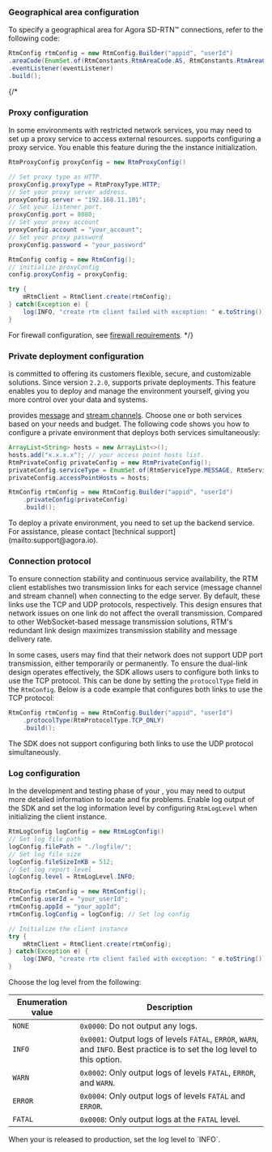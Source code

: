 <PlatformWrapper platform="android">

### Geographical area configuration

To specify a geographical area for Agora SD-RTN™ connections, refer to the following code:

```java
RtmConfig rtmConfig = new RtmConfig.Builder("appid", "userId")
.areaCode(EnumSet.of(RtmConstants.RtmAreaCode.AS, RtmConstants.RtmAreaCode.CN))
.eventListener(eventListener)
.build();
```

{/* 
### Proxy configuration

In some environments with restricted network services, you may need to set up a proxy service to access external resources. <Vg k="SIG" /> supports configuring a proxy service. You enable this feature during the the <Vg k="SIG" /> instance initialization.

```java
RtmProxyConfig proxyConfig = new RtmProxyConfig()

// Set proxy type as HTTP.
proxyConfig.proxyType = RtmProxyType.HTTP;
// Set your proxy server address.
proxyConfig.server = "192.168.11.101";
// Set your listener port.
proxyConfig.port = 8080;
// Set your proxy account
proxyConfig.account = "your_account";
// Set your proxy password
proxyConfig.password = "your_password"

RtmConfig config = new RtmConfig();
// initialize proxyConfig
config.proxyConfig = proxyConfig;

try {
    mRtmClient = RtmClient.create(rtmConfig);
} catch(Exception e) {
    log(INFO, "create rtm client failed with exception: " e.toString());
}
```

For firewall configuration, see [firewall requirements](../reference/firewall).
*/}

### Private deployment configuration

<Vg k="COMPANY" /> is committed to offering its customers flexible, secure, and customizable solutions. Since version `2.2.0`, <Vg k="SIG" /> supports private deployments. This feature enables you to deploy and manage the <Vg k="SIG" /> environment yourself, giving you more control over your data and systems. 

<Vg k="SIG" /> provides [message](../core-functionality/message-channel) and [stream channels](../core-functionality/stream-channel). Choose one or both services based on your needs and budget. The following code shows you how to configure a private environment that deploys both services simultaneously:

```java
ArrayList<String> hosts = new ArrayList<>();
hosts.add("x.x.x.x"); // your access point hosts list.
RtmPrivateConfig privateConfig = new RtmPrivateConfig();
privateConfig.serviceType = EnumSet.of(RtmServiceType.MESSAGE, RtmServiceType.STREAMING);
privateConfig.accessPointHosts = hosts;

RtmConfig rtmConfig = new RtmConfig.Builder("appid", "userId")
    .privateConfig(privateConfig)
    .build();
```

<Admonition type="info">
To deploy a private environment, you need to set up the backend service. For assistance, please contact [technical support](mailto:support@agora.io). 
</Admonition>

### Connection protocol

To ensure connection stability and continuous service availability, the RTM client establishes two transmission links for each service (message channel and stream channel) when connecting to the edge server. By default, these links use the TCP and UDP protocols, respectively. This design ensures that network issues on one link do not affect the overall transmission. Compared to other WebSocket-based message transmission solutions, RTM's redundant link design maximizes transmission stability and message delivery rate.

In some cases, users may find that their network does not support UDP port transmission, either temporarily or permanently. To ensure the dual-link design operates effectively, the SDK allows users to configure both links to use the TCP protocol. This can be done by setting the `protocolType` field in the `RtmConfig`. Below is a code example that configures both links to use the TCP protocol:

```java
RtmConfig rtmConfig = new RtmConfig.Builder("appid", "userId")
    .protocolType(RtmProtocolType.TCP_ONLY)
    .build();
```

<Admonition type="alert" info="info">
The SDK does not support configuring both links to use the UDP protocol simultaneously.
</Admonition>

### Log configuration

In the development and testing phase of your <Vpl k="CLIENT" />, you may need to output more detailed information to locate and fix problems. Enable log output of the SDK and set the log information level by configuring `RtmLogLevel` when initializing the <Vg k="SIG" /> client instance. 

```java
RtmLogConfig logConfig = new RtmLogConfig()
// Set log file path
logConfig.filePath = "./logfile/";
// Set log file size
logConfig.fileSizeInKB = 512;
// Set log report level
logConfig.level = RtmLogLevel.INFO;

RtmConfig rtmConfig = new RtmConfig();
rtmConfig.userId = "your_userId";
rtmConfig.appId = "your_appId";
rtmConfig.logConfig = logConfig; // Set log config

// Initialize the client instance
try {
    mRtmClient = RtmClient.create(rtmConfig);
} catch(Exception e) {
    log(INFO, "create rtm client failed with exception: " e.toString());
}
```

Choose the log level from the following: 

| Enumeration value | Description   |
|----------|------------------------|
| `NONE`      | `0x0000`: Do not output any logs.    |
| `INFO`      | `0x0001`: Output logs of levels `FATAL`, `ERROR`, `WARN`, and `INFO`. Best practice is to set the log level to this option. |
| `WARN`      | `0x0002`: Only output logs of levels `FATAL`, `ERROR`, and `WARN`.  |
| `ERROR`     | `0x0004`: Only output logs of levels `FATAL` and `ERROR`. |
| `FATAL`     | `0x0008`: Only output logs at the `FATAL` level.   |

<Admonition type="info" info="info">
When your <Vpl k="CLIENT" /> is released to production, set the log level to `INFO`.
</Admonition>

</PlatformWrapper>
